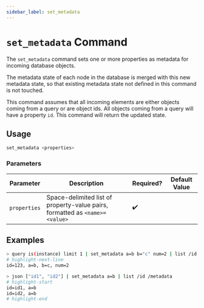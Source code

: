 ```yaml
---
sidebar_label: set_metadata
---
```


# `set_metadata` Command

The `set_metadata` command sets one or more properties as metadata for incoming database objects.

The metadata state of each node in the database is merged with this new metadata state, so that existing metadata state not defined in this command is not touched.

This command assumes that all incoming elements are either objects coming from a query or are object ids. All objects coming from a query will have a property `id`. This command will return the updated state.

## Usage

```bash
set_metadata <properties>
```

### Parameters

| Parameter    | Description                                                                 | Required? | Default Value |
| ------------ | --------------------------------------------------------------------------- | --------- | ------------- |
| `properties` | Space-delimited list of property-value pairs, formatted as `<name>=<value>` | ✔️        |               |

## Examples

```bash
> query is(instance) limit 1 | set_metadata a=b b="c" num=2 | list /id, /metadata
# highlight-next-line
​id=123, a=b, b=c, num=2
```

```bash
> json ["id1", "id2"] | set_metadata a=b | list /id /metadata
# highlight-start
​id=id1, a=b
​id=id2, a=b
# highlight-end
```
